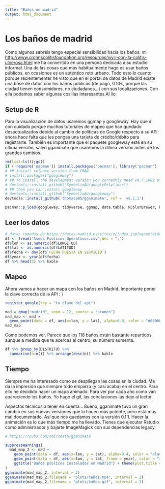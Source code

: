 ```yaml
---
title: "Baños en madrid"
output: html_document
---
```

# Los baños de madrid

Como algunos sabréis tengo especial sensibilidad hacia los baños: mi [http://www.crohnscolitisfoundation.org/resources/vivir-con-la-colitis-ulcerosa.html](enfermedad crónica) me ha convertido en una persona dedicada a su estudio informal. Una de las cosas que más habitualmente hago es usar baños públicos, en ocasiones es un auténtico reto urbano. Todo esto lo cuento porque recientementer he visto que en el portal de datos de Madrid existe una base de datos con los baños públicos (de pago, 0.10€, porque las ciudad tienen consumidores, no ciudadanos...) con sus localizaciones. Con ella podemos saber algunas cosillas interesantes.Al lío:

## Setup de R

Para la visualización de datos usaremos ggmap y googleway. Hay que ir con cuidado porque muchos tutoriales de mapeo que han quedado desactualizados debido al cambio de políticas de Google respecto a su API: ahora hace falta que les pongas una tarjeta de crédito/débito para registrarte. También es importante que el paquete googleway esté en su última versión, salvo gganimate que usaremos la última versión antes de los grandes cambios. 

```r
rm(list=ls());gc()
if (!require('pacman')) install.packages('pacman'); library('pacman') 
# ## install release version from CRAN
# install.packages("googleway")
# ## To install the development version you currently need v0.7.1002 of googlePolylines
# devtools::install_github("SymbolixAU/googlePolylines")
# ## then you can install googleway
# devtools::install_github("SymbolixAU/googleway")
devtools::install_github('thomasp85/gganimate', ref = 'v0.1.1')

pacman::p_load(googleway, tidyverse, ggmap, data.table, RColorBrewer, knitr, gganimate, lubridate)


```

## Leer los datos


```r
# datos tomados de https://datos.madrid.es/sites/v/index.jsp?vgnextoid=edcaaa8cf6bda510VgnVCM1000001d4a900aRCRD&vgnextchannel=374512b9ace9f310VgnVCM100000171f5a0aRCRD
df <- fread("Aseos Publicos Operativos.csv",dec = ",")
df$lon <- as.numeric(df$LONGITUD)
df$lat <- as.numeric(df$LATITUD)
df$fecha <- dmy(df$`FECHA PUESTA EN SERVICIO`)
df$year <- year(df$fecha)
df %>% head(3) %>% kable
```

## Mapeo

Ahora vamos a hacer un mapa con los baños en Madrid. Importante poner la clave correcta de la API : ) 

```r
register_google(key = "tu clave del api")

mad = qmap("madrid", zoom = 12, source = "stamen")
mad_map <- mad + 
  geom_point(data = df, aes(x=lon, y = lat), alpha=0.8, color = "#800000", size = 3)
mad_map

```

Como podemos ver. Parece que los 118 baños están bastante repartidos aunque a medida que te acercas al centro, su número aumenta.

```r
df %>% group_by(DISTRITO) %>% 
  summarise(n=n()) %>% arrange(desc(n)) %>% kable 
```

## Tiempo

Siempre me ha interesado como se despliegan las cosas en la ciudad. Me da la impresión que siempre todo empieza (y casi acaba) en el centro.  Para ello he decidido hacer un mapa animado. Para ver por cada año como van apareciendo los baños. Yo hago el gif, las conclusiones las dejo al lector. 

Aspectos técnicos a tener en cuenta... Bueno, gganimate tuvo un gran cambio en sus nuevas versiones que lo hacen más potente, pero está muy mal documentado. Así que nos quedamos con la versión 0.1.1. Hacer la animación es lo que más tiempo me ha llevado. Tienes que ejecutar Rstudio como administrador y bajarte ImageMagick con sus dependencias legacy. 

```r
# https://rpubs.com/omicsdata/gganimate

suppressWarnings(
  mad_map_2 <- mad + 
    geom_point(data = df, aes(x=lon, y = lat), alpha=0.4, color = "black",  size = 3) +
    geom_point(data = df, aes(x=lon, y = lat, frame = year), color = "red", size = 3) +
    ggtitle("Baños públicos instalados en Madrid") + theme(plot.title = element_text(size=22))
)
gganimate(mad_map_2, interval = 2)
gganimate(mad_map_2,filename = "plots/baños.mp4", interval = 2)
gganimate(mad_map_2,filename = "plots/baños.gif", interval = 2)
```